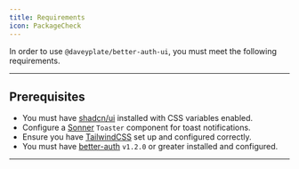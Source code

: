 ```yaml
---
title: Requirements
icon: PackageCheck
---
```


In order to use `@daveyplate/better-auth-ui`, you must meet the following requirements.

---

## Prerequisites

- You must have [shadcn/ui](https://ui.shadcn.com) installed with CSS variables enabled.
- Configure a [Sonner](https://ui.shadcn.com/docs/components/sonner) `Toaster` component for toast notifications.
- Ensure you have [TailwindCSS](https://tailwindcss.com) set up and configured correctly. 
- You must have [better-auth](https://better-auth.com) `v1.2.0` or greater installed and configured.

---